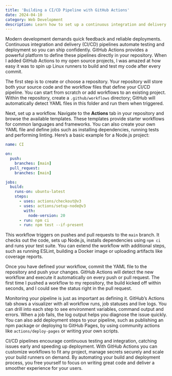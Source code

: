 ```yaml
---
title: 'Building a CI/CD Pipeline with GitHub Actions'
date: 2024-04-10
category: Web Development
description: Learn how to set up a continuous integration and delivery pipeline using GitHub Actions, enabling automated builds, tests and deployments.
---
```

Modern development demands quick feedback and reliable deployments.  Continuous integration and delivery (CI/CD) pipelines automate testing and deployment so you can ship confidently.  GitHub Actions provides a powerful platform to define these pipelines directly in your repository.  When I added GitHub Actions to my open source projects, I was amazed at how easy it was to spin up Linux runners to build and test my code after every commit.

The first step is to create or choose a repository.  Your repository will store both your source code and the workflow files that define your CI/CD pipeline.  You can start from scratch or add workflows to an existing project.  Within the repository, create a `.github/workflows` directory; GitHub will automatically detect YAML files in this folder and run them when triggered.

Next, set up a workflow.  Navigate to the **Actions** tab in your repository and browse the available templates.  These templates provide starter workflows for common languages and frameworks.  You can also create your own YAML file and define jobs such as installing dependencies, running tests and performing linting.  Here’s a basic example for a Node.js project:

```yaml
name: CI

on:
  push:
    branches: [main]
  pull_request:
    branches: [main]

jobs:
  build:
    runs-on: ubuntu-latest
    steps:
      - uses: actions/checkout@v3
      - uses: actions/setup-node@v3
        with:
          node-version: 20
      - run: npm ci
      - run: npm test --if-present
```

This workflow triggers on pushes and pull requests to the `main` branch.  It checks out the code, sets up Node.js, installs dependencies using `npm ci` and runs your test suite.  You can extend the workflow with additional steps, such as running ESLint, building a Docker image or uploading artifacts like coverage reports.

Once you have defined your workflow, commit the YAML file to the repository and push your changes.  GitHub Actions will detect the new workflow and execute it automatically on every push or pull request.  The first time I pushed a workflow to my repository, the build kicked off within seconds, and I could see the status right in the pull request.

Monitoring your pipeline is just as important as defining it.  GitHub’s Actions tab shows a visualizer with all workflow runs, job statuses and live logs.  You can drill into each step to see environment variables, command output and errors.  When a job fails, the log output helps you diagnose the issue quickly.  You can also add deployment steps to your pipeline, such as publishing an npm package or deploying to GitHub Pages, by using community actions like `actions/deploy-pages` or writing your own scripts.

CI/CD pipelines encourage continuous testing and integration, catching issues early and speeding up deployment.  With GitHub Actions you can customize workflows to fit any project, manage secrets securely and scale your build runners on demand.  By automating your build and deployment process, you free yourself to focus on writing great code and deliver a smoother experience for your users.